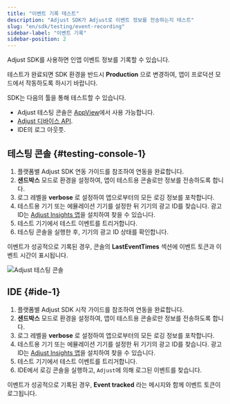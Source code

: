 ```yaml
---
title: "이벤트 기록 테스트"
description: "Adjust SDK가 Adjust로 이벤트 정보를 전송하는지 테스트"
slug: "en/sdk/testing/event-recording"
sidebar-label: "이벤트 기록"
sidebar-position: 2
---
```

Adjust SDK를 사용하면 인앱 이벤트 정보를 기록할 수 있습니다.
<callout type="important"> 

테스트가 완료되면 SDK 환경을 반드시 **Production** 으로 변경하여, 앱이 프로덕션 모드에서 작동하도록 하시기 바랍니다.
</Callout> 

SDK는 다음의 툴을 통해 테스트할 수 있습니다.

* Adjust 테스팅 콘솔은 [AppView](https://help.adjust.com/en/article/testing-console)에서 사용 가능합니다.
* [Adjust 디바이스 API](/en/api/device-api/inspect).
* IDE의 로그 아웃풋.

테스팅 콘솔 \{\#testing\-console\-1\}
-------------------------------------

1. 플랫폼별 Adjust SDK 연동 가이드를 참조하여 연동을 완료합니다.
2. **샌드박스** 모드로 환경을 설정하여, 앱이 테스트용 콘솔로만 정보를 전송하도록 합니다.
3. 로그 레벨을 **verbose** 로 설정하여 앱으로부터의 모든 로깅 정보를 포착합니다.
4. 테스트용 기기 또는 에뮬레이션 기기를 설정한 뒤 기기의 광고 ID를 찾습니다. 광고 ID는 [Adjust Insights 앱](https://apps.apple.com/us/app/adjust-insights/id1125517808)을 설치하여 찾을 수 있습니다.
5. 테스트 기기에서 테스트 이벤트를 트리거합니다. 
6. 테스팅 콘솔을 실행한 후, 기기의 광고 ID 상태를 확인합니다.

이벤트가 성공적으로 기록된 경우, 콘솔의 **LastEventTimes** 섹션에 이벤트 토큰과 이벤트 시간이 표시됩니다.

![Adjust 테스팅 콘솔](@images/sdk-testing/event/testing-console.png)

IDE \{\#ide\-1\}
--------------------

1. 플랫폼별 Adjust SDK 시작 가이드를 참조하여 연동을 완료합니다.
2. **샌드박스** 모드로 환경을 설정하여, 앱이 테스트용 콘솔로만 정보를 전송하도록 합니다.
3. 로그 레벨을 **verbose** 로 설정하여 앱으로부터의 모든 로깅 정보를 포착합니다.
4. 테스트용 기기 또는 에뮬레이션 기기를 설정한 뒤 기기의 광고 ID를 찾습니다. 광고 ID는 [Adjust Insights 앱](https://apps.apple.com/us/app/adjust-insights/id1125517808)을 설치하여 찾을 수 있습니다.
5. 테스트 기기에서 테스트 이벤트를 트리거합니다. 
6. IDE에서 로깅 콘솔을 실행하고, `Adjust`에 의해 로그된 이벤트를 찾습니다.

이벤트가 성공적으로 기록된 경우, **Event tracked** 라는 메시지와 함께 이벤트 토큰이 로그됩니다.

